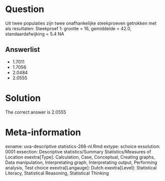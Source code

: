 Question
========

Uit twee populaties zijn twee onafhankelijke steekproeven getrokken met als resultaten:
Steekproef 1: grootte = 16, gemiddelde = 42.0, standaardafwijking = 5.4
NA

Answerlist
----------
* 1.7011
* 1.7056
* 2.0484
* 2.0555

Solution
========

The correct answer is  2.0555

Meta-information
================
exname: uva-descriptive statistics-268-nl.Rmd
extype: schoice
exsolution: 0001
exsection: Descriptive statistics/Summary Statistics/Measures of Location
exextra[Type]: Calculation, Case, Conceptual, Creating graphs, Data manipulation, Interpretating graph, Interpretating output, Performing analysis, Test choice
exextra[Langauge]: Dutch
exextra[Level]: Statistical Literacy, Statistical Reasoning, Statistical Thinking
